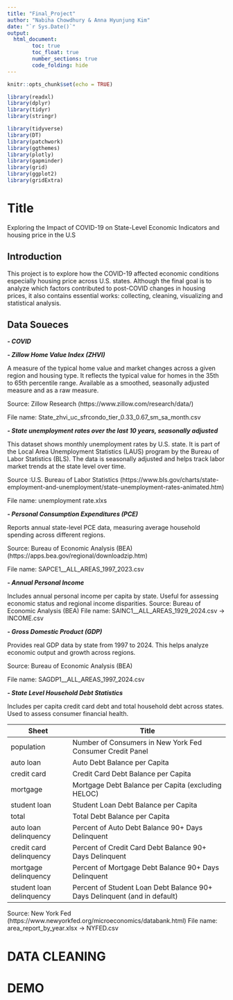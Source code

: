 ```yaml
---
title: "Final_Project"
author: "Nabiha Chowdhury & Anna Hyunjung Kim"
date: "`r Sys.Date()`"
output: 
  html_document:
        toc: true
        toc_float: true
        number_sections: true
        code_folding: hide
---
```


```r
knitr::opts_chunk$set(echo = TRUE)
```

```r
library(readxl)
library(dplyr)
library(tidyr)
library(stringr)

library(tidyverse)
library(DT)
library(patchwork)
library(ggthemes)
library(plotly)
library(gapminder)
library(grid)
library(ggplot2)
library(gridExtra)
```

# Title {#Top}

Exploring the Impact of COVID-19 on State-Level Economic Indicators and housing price in the U.S

## Introduction

This project is to explore how the COVID-19 affected economic conditions especially housing price across U.S. states. Although the final goal is to analyze which factors contributed to post-COVID changes in housing prices, it also contains essential works: collecting, cleaning, visualizing and statistical analysis.

## Data Soueces

***- COVID***

***- Zillow Home Value Index (ZHVI)***

A measure of the typical home value and market changes across a given region and housing type. It reflects the typical value for homes in the 35th to 65th percentile range. Available as a smoothed, seasonally adjusted measure and as a raw measure.

Source: Zillow Research (https://www.zillow.com/research/data/)

File name: State_zhvi_uc_sfrcondo_tier_0.33_0.67_sm_sa_month.csv

***- State unemployment rates over the last 10 years, seasonally adjusted***

This dataset shows monthly unemployment rates by U.S. state. It is part of the Local Area Unemployment Statistics (LAUS) program by the Bureau of Labor Statistics (BLS). The data is seasonally adjusted and helps track labor market trends at the state level over time.

Source :U.S. Bureau of Labor Statistics (https://www.bls.gov/charts/state-employment-and-unemployment/state-unemployment-rates-animated.htm)

File name: unemployment rate.xlxs

***- Personal Consumption Expenditures (PCE)***

Reports annual state-level PCE data, measuring average household spending across different regions.

Source: Bureau of Economic Analysis (BEA) (https://apps.bea.gov/regional/downloadzip.htm)

File name: SAPCE1__ALL_AREAS_1997_2023.csv 

***- Annual Personal Income ***

Includes annual personal income per capita by state. Useful for assessing economic status and regional income disparities.
Source: Bureau of Economic Analysis (BEA)
File name: SAINC1__ALL_AREAS_1929_2024.csv → INCOME.csv

***- Gross Domestic Product (GDP) ***

Provides real GDP data by state from 1997 to 2024. This helps analyze economic output and growth across regions.

Source: Bureau of Economic Analysis (BEA)

File name: SAGDP1__ALL_AREAS_1997_2024.csv

***- State Level Household Debt Statistics ***

Includes per capita credit card debt and total household debt across states. Used to assess consumer financial health.

| Sheet                    | Title                                                           |
|--------------------------|-----------------------------------------------------------------|
| population               | Number of Consumers in New York Fed Consumer Credit Panel       |
| auto loan                | Auto Debt Balance per Capita                                    |
| credit card              | Credit Card Debt Balance per Capita                             |
| mortgage                 | Mortgage Debt Balance per Capita (excluding HELOC)              |
| student loan             | Student Loan Debt Balance per Capita                            |
| total                    | Total Debt Balance per Capita                                   |
| auto loan delinquency    | Percent of Auto Debt Balance 90+ Days Delinquent                |
| credit card delinquency  | Percent of Credit Card Debt Balance 90+ Days Delinquent         |
| mortgage delinquency     | Percent of Mortgage Debt Balance 90+ Days Delinquent            |
| student loan delinquency | Percent of Student Loan Debt Balance 90+ Days Delinquent (and in default) |


Source: New York Fed (https://www.newyorkfed.org/microeconomics/databank.html)
File name: area_report_by_year.xlsx → NYFED.csv

# DATA CLEANING

# DEMO



